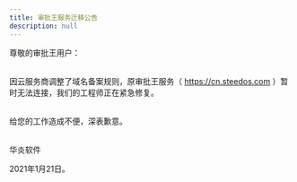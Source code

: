 ```yaml
---
title: 审批王服务迁移公告
description: null
---
```


尊敬的审批王用户：

\
因云服务商调整了域名备案规则，原审批王服务（ https://cn.steedos.com ）暂时无法连接，我们的工程师正在紧急修复。

\
给您的工作造成不便，深表歉意。

\
华炎软件

2021年1月21日。